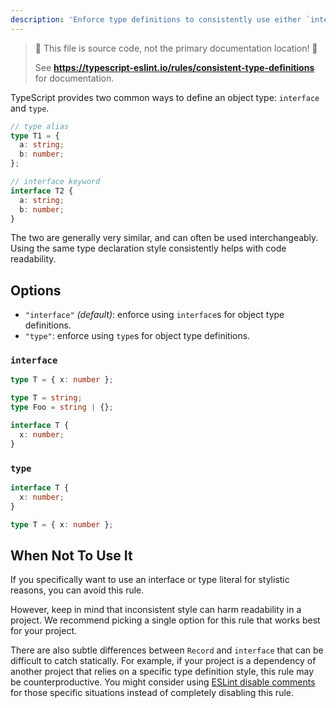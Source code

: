 ---
description: 'Enforce type definitions to consistently use either `interface` or `type`.'
---


> 🛑 This file is source code, not the primary documentation location! 🛑
>
> See **https://typescript-eslint.io/rules/consistent-type-definitions** for documentation.

TypeScript provides two common ways to define an object type: `interface` and `type`.

```ts
// type alias
type T1 = {
  a: string;
  b: number;
};

// interface keyword
interface T2 {
  a: string;
  b: number;
}
```

The two are generally very similar, and can often be used interchangeably.
Using the same type declaration style consistently helps with code readability.

## Options

- `"interface"` _(default)_: enforce using `interface`s for object type definitions.
- `"type"`: enforce using `type`s for object type definitions.

### `interface`

<Tabs>
<TabItem value="❌ Incorrect">

```ts option='"interface"'
type T = { x: number };
```

</TabItem>
<TabItem value="✅ Correct">

```ts option='"interface"'
type T = string;
type Foo = string | {};

interface T {
  x: number;
}
```

</TabItem>
</Tabs>

### `type`

<Tabs>
<TabItem value="❌ Incorrect">

```ts option='"type"'
interface T {
  x: number;
}
```

</TabItem>
<TabItem value="✅ Correct">

```ts option='"type"'
type T = { x: number };
```

</TabItem>
</Tabs>

## When Not To Use It

If you specifically want to use an interface or type literal for stylistic reasons, you can avoid this rule.

However, keep in mind that inconsistent style can harm readability in a project.
We recommend picking a single option for this rule that works best for your project.

There are also subtle differences between `Record` and `interface` that can be difficult to catch statically.
For example, if your project is a dependency of another project that relies on a specific type definition style, this rule may be counterproductive.
You might consider using [ESLint disable comments](https://eslint.org/docs/latest/use/configure/rules#using-configuration-comments-1) for those specific situations instead of completely disabling this rule.
